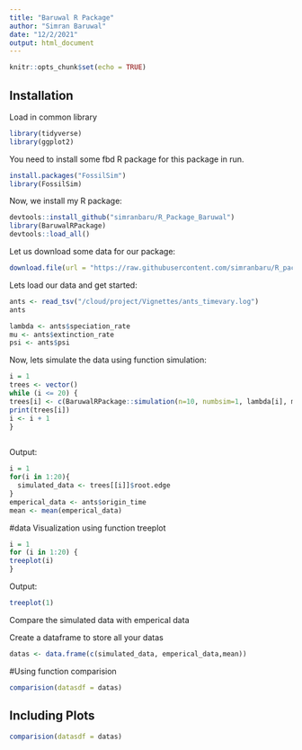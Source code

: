 ```yaml
---
title: "Baruwal R Package"
author: "Simran Baruwal"
date: "12/2/2021"
output: html_document
---
```


```r
knitr::opts_chunk$set(echo = TRUE)
```

## Installation

Load in common library 
```r
library(tidyverse)
library(ggplot2)

```

You need to install some fbd R package for this package in run.
```r
install.packages("FossilSim")
library(FossilSim)
```

Now, we install my R package:
```r
devtools::install_github("simranbaru/R_Package_Baruwal")
library(BaruwalRPackage)
devtools::load_all()
```

Let us download some data for our package:

```r
download.file(url = "https://raw.githubusercontent.com/simranbaru/R_package_Baruwal/master/data/ants_timevary.log", destfile = "/cloud/project/Vignettes/ants_timevary.log")
```

Lets load our data and get started:

```r
ants <- read_tsv("/cloud/project/Vignettes/ants_timevary.log")
ants
```


```r
lambda <- ants$speciation_rate
mu <- ants$extinction_rate
psi <- ants$psi
```

Now, lets simulate the data using function simulation:

```r
i = 1
trees <- vector()
while (i <= 20) {
trees[i] <- c(BaruwalRPackage::simulation(n=10, numbsim=1, lambda[i], mu[i], psi[i], frac = .01))
print(trees[i])
i <- i + 1
}
 
```

Output:
```r
i = 1
for(i in 1:20){
  simulated_data <- trees[[i]]$root.edge
}
emperical_data <- ants$origin_time
mean <- mean(emperical_data)
```

#data Visualization using function treeplot

```r
i = 1
for (i in 1:20) {
treeplot(i)
}
```

Output:

```r
treeplot(1)
```

Compare the simulated data with emperical data 

Create a dataframe to store all your datas
```r
datas <- data.frame(c(simulated_data, emperical_data,mean))
```

#Using function comparision
```r
comparision(datasdf = datas)
```

## Including Plots

```r
comparision(datasdf = datas)
```


